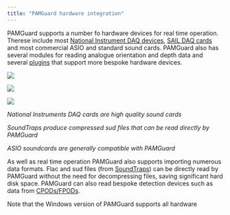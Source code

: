 ```yaml
---
title: "PAMGuard hardware integration"
---
```


PAMGuard supports a number fo hardware devices for real time operation. Therese include most [National Instrument DAQ devices](<https://www.ni.com/en/shop/data-acquisition.html?srsltid=AfmBOopwKj-Wua7rhFqYul-_llp2Eomc8iyMvniYQprwnpYBJVIoqStC>), [SAIL DAQ cards](<https://www.smruconsulting.com/daq>) and most commercial ASIO and standard sound cards. PAMGuard also has several modules for reading analogue orientation and depth data and several [plugins](../pluginmodules.html) that support more bespoke hardware devices.

::: grid
::: g-col-4
![](images/nicard.png)

:::

::: g-col-4
![](images/soundtraps.png)
:::

::: g-col-4
![](https://mediadl.musictribe.com/media/PLM/data/images/products/P0BK0/2000Wx2000H/UMC204HD_P0BK0_Front_XL.png)

:::

::: g-col-4
_National Instruments DAQ cards are high quality sound cards_
:::

::: g-col-4
_SoundTraps produce compressed sud files that can be read directly by PAMGuard_
:::

::: g-col-4
_ASIO soundcards are generally compatible with PAMGuard_
:::

:::


As well as real time operation PAMGuard also supports importing numerous data formats. Flac and sud files (from [SoundTraps](<https://www.oceaninstruments.co.nz/>)) can be directly read by PAMGuard without the need for decompressing files, saving significant hard disk space. PAMGuard can also read bespoke detection devices such as data from [CPODs/FPODs](<https://www.chelonia.co.uk/>).


Note that the Windows version of PAMGuard supports all hardware
